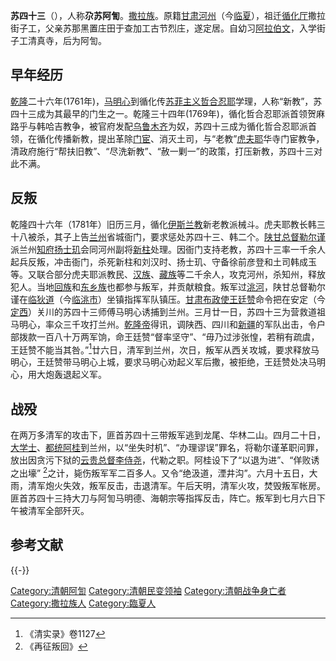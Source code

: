 '''苏四十三'''（{{bd|1729年||1781年||}}），人称'''尕苏阿訇'''。[[撒拉族|撒拉族]]。原籍[[甘肃|甘肃]][[河州|河州]]（今[[临夏|临夏]]），祖迁[[循化厅|循化厅]]撒拉街子工，父亲苏那黑置庄田于查加工古节烈庄，遂定居。自幼习[[阿拉伯文|阿拉伯文]]，入学街子工清真寺，后为阿訇。

== 早年经历 ==
[[乾隆|乾隆]]二十六年(1761年)，[[马明心|马明心]]到循化传[[苏菲主义|苏菲主义]][[哲合忍耶|哲合忍耶]]学理，人称“新教”，苏四十三成为其最早的门生之一。乾隆三十四年(1769年)，循化哲合忍耶派首领贺麻路乎与韩哈吉教争，被官府发配[[乌鲁木齐|乌鲁木齐]]为奴，苏四十三成为循化哲合忍耶派首领，在循化传播新教，提出革除[[门宦|门宦]]、消灭土司，与“老教”[[虎夫耶|虎夫耶]]华寺门宦教争，清政府施行“帮扶旧教”、“尽洗新教”、“赦一剿一”的政策，打压新教，苏四十三对此不满。

== 反叛 ==
乾隆四十六年（1781年）旧历三月，循化[[伊斯兰教|伊斯兰教]]新老教派械斗。虎夫耶教长韩三十八被杀，其子上告[[兰州|兰州]]省城衙门，要求惩处苏四十三、韩二个。[[陕甘总督|陕甘总督]][[勒尔谨|勒尔谨]]派兰州[[知府|知府]][[扬士玑|扬士玑]]会同河州副将[[新柱|新柱]]处理。因衙门支持老教，苏四十三率一千余人起兵反叛，冲击衙门，杀死新柱和刘汉时、扬士玑、守备徐前彦登和土司韩成玉等。又联合部分虎夫耶派教民、[[汉族|汉族]]、[[藏族|藏族]]等二千余人，攻克河州，杀知州，释放犯人。当地[[回族|回族]]和[[东乡族|东乡族]]也都参与叛军，并贡献粮食。叛军过[[洮河|洮河]]，陕甘总督勒尔谨在[[临狄道|临狄道]]（今[[临洮市|临洮市]]）坐镇指挥军队镇压。[[甘肃布政使|甘肃布政使]][[王廷赞_(甘肃布政使)|王廷赞]]命令把在安定（今[[定西|定西]]）关川的苏四十三师傅马明心诱捕到兰州。三月廿一日，苏四十三为营救道祖马明心，率众三千攻打兰州。[[乾隆帝|乾隆帝]]得讯，调陕西、四川和[[新疆|新疆]]的军队出击，令户部拨款一百八十万两军饷，命王廷赞“督率坚守”、“毋乃过涉张惶，若稍有疏虞，王廷赞不能当其咎。”<ref>《清实录》卷1127</ref>廿六日，清军到兰州，次日，叛军从西关攻城，要求释放马明心，王廷赞带马明心上城，要求马明心劝起义军后撒，被拒绝，王廷赞处决马明心，用大炮轰退起义军。

== 战殁 ==
在两万多清军的攻击下，匪首苏四十三带叛军逃到龙尾、华林二山。四月二十日，[[大学士|大学士]]、[[都统|都统]][[阿桂|阿桂]]到兰州，以“坐失时机”、“办理谬误”罪名，将勒尔谨革职问罪，放出因贪污下狱的[[云贵总督|云贵总督]][[李侍尧|李侍尧]]，代勒之职。阿桂设下了“以退为进”、“佯败诱之出壕” <ref>《再征叛回》</ref>之计，毙伤叛军军二百多人。又令“绝汲道，湮井沟”。六月十五日，大雨，清军炮火失效，叛军反击，击退清军。午后天明，清军火攻，焚毁叛军帐房。匪首苏四十三持大刀与阿訇马明德、海朝宗等指挥反击，阵亡。叛军到七月六日下午被清军全部歼灭。

== 参考文献 ==
{{Reflist|2}}

{{-}}
{{中国农民起义领袖}}
{{DEFAULTSORT:Su蘇}}
[[Category:清朝阿訇|Category:清朝阿訇]]
[[Category:清朝民变领袖|Category:清朝民变领袖]]
[[Category:清朝战争身亡者|Category:清朝战争身亡者]]
[[Category:撒拉族人|Category:撒拉族人]]
[[Category:臨夏人|Category:臨夏人]]